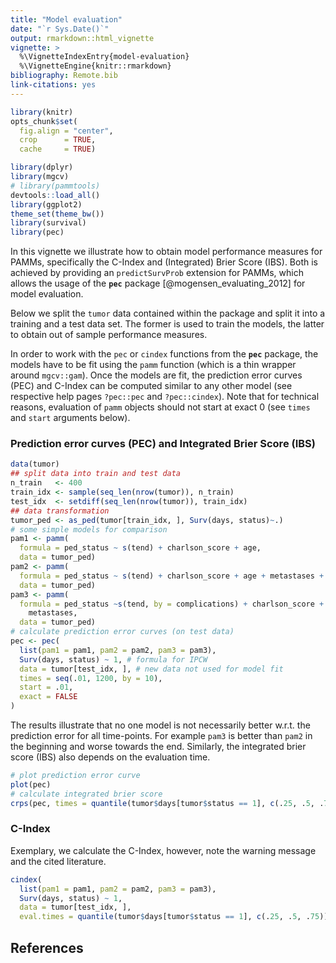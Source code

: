 ```yaml
---
title: "Model evaluation"
date: "`r Sys.Date()`"
output: rmarkdown::html_vignette
vignette: >
  %\VignetteIndexEntry{model-evaluation}
  %\VignetteEngine{knitr::rmarkdown}
bibliography: Remote.bib
link-citations: yes
---
```


```r
library(knitr)
opts_chunk$set(
  fig.align = "center",
  crop      = TRUE,
  cache     = TRUE)
```

```r
library(dplyr)
library(mgcv)
# library(pammtools)
devtools::load_all()
library(ggplot2)
theme_set(theme_bw())
library(survival)
library(pec)
```

In this vignette we illustrate how to obtain model performance measures for
PAMMs, specifically the C-Index and (Integrated) Brier Score (IBS). Both
is achieved by providing an `predictSurvProb` extension for PAMMs, which allows
the usage of the **`pec`** package [@mogensen_evaluating_2012] for model evaluation.

Below we split the `tumor` data contained within the package and split it
into a training and a test data set. The former is used to train the models,
the latter to obtain out of sample performance measures.

In order to work with the `pec` or `cindex` functions from the **`pec`** package,
the models have to be fit using the `pamm` function
(which is a thin wrapper around `mgcv::gam`).
Once the models are fit, the prediction error curves (PEC) and C-Index can
be computed similar to any other model (see respective help pages `?pec::pec` and
`?pec::cindex`). Note that for technical reasons, evaluation of `pamm` objects
should not start at exact 0 (see `times` and `start` arguments below).


### Prediction error curves (PEC) and Integrated Brier Score (IBS)

```r
data(tumor)
## split data into train and test data
n_train   <- 400
train_idx <- sample(seq_len(nrow(tumor)), n_train)
test_idx  <- setdiff(seq_len(nrow(tumor)), train_idx)
## data transformation
tumor_ped <- as_ped(tumor[train_idx, ], Surv(days, status)~.)
# some simple models for comparison
pam1 <- pamm(
  formula = ped_status ~ s(tend) + charlson_score + age,
  data = tumor_ped)
pam2 <- pamm(
  formula = ped_status ~ s(tend) + charlson_score + age + metastases + complications,
  data = tumor_ped)
pam3 <- pamm(
  formula = ped_status ~s(tend, by = complications) + charlson_score + age +
    metastases,
  data = tumor_ped)
# calculate prediction error curves (on test data)
pec <- pec(
  list(pam1 = pam1, pam2 = pam2, pam3 = pam3),
  Surv(days, status) ~ 1, # formula for IPCW
  data = tumor[test_idx, ], # new data not used for model fit
  times = seq(.01, 1200, by = 10),
  start = .01,
  exact = FALSE
)
```

The results illustrate that no one model is not necessarily better w.r.t. the prediction error for all time-points. For example `pam3` is better than `pam2`
in the beginning and worse towards the end. Similarly, the integrated brier score
(IBS) also depends on the evaluation time.

```r
# plot prediction error curve
plot(pec)
# calculate integrated brier score
crps(pec, times = quantile(tumor$days[tumor$status == 1], c(.25, .5, .75)))
```


### C-Index
Exemplary, we calculate the C-Index, however, note the warning message and the
cited literature.
```r
cindex(
  list(pam1 = pam1, pam2 = pam2, pam3 = pam3),
  Surv(days, status) ~ 1,
  data = tumor[test_idx, ],
  eval.times = quantile(tumor$days[tumor$status == 1], c(.25, .5, .75)))
```
## References
